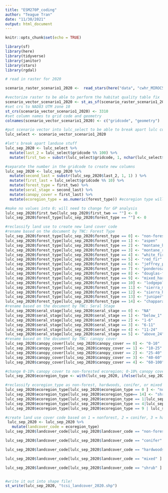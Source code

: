 ---
title: "ESM270P_coding"
author: "Teague Tran"
date: "11/30/2021"
output: html_document
---

```{r setup, include=FALSE}
knitr::opts_chunk$set(echo = TRUE)
```

```{r}
library(sf)
library(here)
library(tidyverse)
library(janitor)
library(stars)
library(rgdal)
```
```{r}
# read in raster for 2020

scenario_raster_scenario1_2020 <-  read_stars(here("data", "cwhr_MIROC5_85_Scenario1_v3_20210824_1050_0.tif"))

#vectorize raster to be able to perform the habitat quality table fix
scenario_vector_scenario1_2020 <- st_as_sf(scenario_raster_scenario1_2020[1], merge = FALSE, as_points = F)
#set crs to NAD83 UTM zone 10
st_crs(scenario_vector_scenario1_2020) <- 3310
#set column names to grid code and geometry
colnames(scenario_vector_scenario1_2020) <- c("gridcode", "geometry")

#put scenario vector into lulc_select to be able to break apart lulc code 
lulc_select <- scenario_vector_scenario1_2020

#let's break apart landuse stuff 
lulc_sep_2020 <- lulc_select %>% 
  mutate(last_2 = lulc_select$gridcode %% 100) %>%
  mutate(first_two = substr(lulc_select$gridcode, 1, nchar(lulc_select$gridcode)-2 )) 

#separate the number in the gridcode to create new columns
lulc_sep_2020 <- lulc_sep_2020 %>% 
  mutate(second_last = substr(lulc_sep_2020$last_2, 1, 1) ) %>% 
  mutate(first_last = lulc_select$gridcode %% 10) %>% 
  mutate(forest_type = first_two) %>% 
  mutate(seral_stage = second_last) %>% 
  mutate(canopy_cover = first_last) %>% 
  mutate(ecoregion_type = as.numeric(forest_type)) #ecoregion type will be the reclassified column of forest types

#make no values into 0; will need to change for GP analysis
lulc_sep_2020$first_two[lulc_sep_2020$first_two == ""] <- 0
lulc_sep_2020$forest_type[lulc_sep_2020$forest_type == ""] <- 0
```
```{r}
#reclassify land use to create new land cover code
#rename based on the document by TNC: Forest Type
lulc_sep_2020$forest_type[lulc_sep_2020$forest_type == 0] <- "non-forested"
lulc_sep_2020$forest_type[lulc_sep_2020$forest_type == 1] <- "aspen"
lulc_sep_2020$forest_type[lulc_sep_2020$forest_type == 2] <- "montane_hardwood"
lulc_sep_2020$forest_type[lulc_sep_2020$forest_type == 3] <- "montane_riparian"
lulc_sep_2020$forest_type[lulc_sep_2020$forest_type == 4] <- "white_fir"
lulc_sep_2020$forest_type[lulc_sep_2020$forest_type == 5] <- "red_fir"
lulc_sep_2020$forest_type[lulc_sep_2020$forest_type == 6] <- "jeffrey_pine"
lulc_sep_2020$forest_type[lulc_sep_2020$forest_type == 7] <- "ponderosa_pine"
lulc_sep_2020$forest_type[lulc_sep_2020$forest_type == 8] <- "douglas-fir"
lulc_sep_2020$forest_type[lulc_sep_2020$forest_type == 9] <- "mixed_hardwood_conifer"
lulc_sep_2020$forest_type[lulc_sep_2020$forest_type == 10] <- "lodgepole_pine"
lulc_sep_2020$forest_type[lulc_sep_2020$forest_type == 11] <- "sierra_mixed_conifer"
lulc_sep_2020$forest_type[lulc_sep_2020$forest_type == 12] <- "sierra_high_elevation_mixed_conifer"
lulc_sep_2020$forest_type[lulc_sep_2020$forest_type == 13] <- "juniper"
lulc_sep_2020$forest_type[lulc_sep_2020$forest_type == 14] <- "chapparal"
#rename based on the document by TNC: Seral Stage
lulc_sep_2020$seral_stage[lulc_sep_2020$seral_stage == 0] <- "NA"
lulc_sep_2020$seral_stage[lulc_sep_2020$seral_stage == 1] <- "below_1"
lulc_sep_2020$seral_stage[lulc_sep_2020$seral_stage == 2] <- "1-6"
lulc_sep_2020$seral_stage[lulc_sep_2020$seral_stage == 3] <- "6-11"
lulc_sep_2020$seral_stage[lulc_sep_2020$seral_stage == 4] <- "11-24"
lulc_sep_2020$seral_stage[lulc_sep_2020$seral_stage == 5] <- "above_24"
#rename based on the document by TNC: canopy cover
lulc_sep_2020$canopy_cover[lulc_sep_2020$canopy_cover == 0] <- "0-10"
lulc_sep_2020$canopy_cover[lulc_sep_2020$canopy_cover == 1] <- "10-25"
lulc_sep_2020$canopy_cover[lulc_sep_2020$canopy_cover == 2] <- "25-40"
lulc_sep_2020$canopy_cover[lulc_sep_2020$canopy_cover == 3] <- "40-60"
lulc_sep_2020$canopy_cover[lulc_sep_2020$canopy_cover == 4] <- "60-100"

#change 0-10% canopy cover to non-forested ecoregion; 0-10% canopy cover does not count as forest
lulc_sep_2020$ecoregion_type <- with(lulc_sep_2020, ifelse(lulc_sep_2020$canopy_cover == "0-10", lulc_sep_2020$ecoregion_type * 0, lulc_sep_2020$ecoregion_type*1))

#reclassify ecoregion_type as non-forest, hardwoods, conifer, or mixed     
lulc_sep_2020$ecoregion_type[lulc_sep_2020$ecoregion_type == 0 ] <- "non-forest" 
lulc_sep_2020$ecoregion_type[lulc_sep_2020$ecoregion_type== 14] <- "shrub"
lulc_sep_2020$ecoregion_type[lulc_sep_2020$ecoregion_type == 1|lulc_sep_2020$ecoregion_type == 2] <- "hardwoods" 
lulc_sep_2020$ecoregion_type[lulc_sep_2020$ecoregion_type == 4|lulc_sep_2020$ecoregion_type ==5|lulc_sep_2020$ecoregion_type ==6|lulc_sep_2020$ecoregion_type ==7|lulc_sep_2020$ecoregion_type ==8|lulc_sep_2020$ecoregion_type ==10|lulc_sep_2020$ecoregion_type ==11|lulc_sep_2020$ecoregion_type ==12|lulc_sep_2020$ecoregion_type == 13] <- "conifer" 
lulc_sep_2020$ecoregion_type[lulc_sep_2020$ecoregion_type == 9 | lulc_sep_2020$ecoregion_type == 3] <- "mixed"

#create land use cover code based on 1 = nonforest, 2 = conifer, 3 = hardwood, 4 = mixed, 5 = shrub
 lulc_sep_2020 <- lulc_sep_2020 %>%
   mutate(landcover_code = ecoregion_type)
lulc_sep_2020$landcover_code[lulc_sep_2020$landcover_code == "non-forest" ] <- 1

lulc_sep_2020$landcover_code[lulc_sep_2020$landcover_code == "conifer" ] <- 2

lulc_sep_2020$landcover_code[lulc_sep_2020$landcover_code == "hardwoods" ] <- 3

lulc_sep_2020$landcover_code[lulc_sep_2020$landcover_code == "mixed" ] <- 4

lulc_sep_2020$landcover_code[lulc_sep_2020$landcover_code == "shrub" ] <- 5


#write it out into shape file!
st_write(lulc_sep_2020, "tcsi_landcover_2020.shp")
```